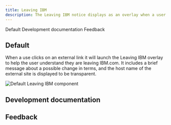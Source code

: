 ```yaml
---
title: Leaving IBM
description: The Leaving IBM notice displays as an overlay when a user clicks an external link.
---
```



<ComponentDescription name="Leaving IBM" type="ui" />

<AnchorLinks>

<AnchorLink>Default</AnchorLink>
<AnchorLink>Development documentation</AnchorLink>
<AnchorLink>Feedback</AnchorLink>

</AnchorLinks>

## Default

When a use clicks on an external link it will launch the Leaving IBM overlay to help the user understand they are leaving IBM.com. It includes a brief message about a possible change in terms, and the host name of the external site is displayed to be transparent.

<Row>
<Column colMd={8} colLg={8}>

![Default Leaving IBM component](../../images/component/leaving-ibm/leaving-ibm-default.jpg)

</Column>
</Row>

## Development documentation

<ComponentStatus name="Leaving IBM" type="ui" />

## Feedback

<ComponentFeedback />

